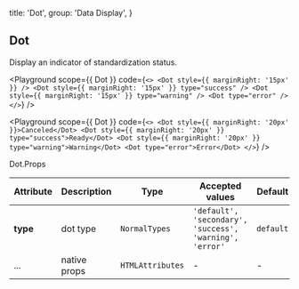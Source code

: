 
  title: 'Dot',
  group: 'Data Display',
}

## Dot

Display an indicator of standardization status.

<Playground
  scope={{ Dot }}
  code={`
<>
  <Dot style={{ marginRight: '15px' }} />
  <Dot style={{ marginRight: '15px' }} type="success" />
  <Dot style={{ marginRight: '15px' }} type="warning" />
  <Dot type="error" />
</>
`}
/>

<Playground
  scope={{ Dot }}
  code={`
<>
  <Dot style={{ marginRight: '20px' }}>Canceled</Dot>
  <Dot style={{ marginRight: '20px' }} type="success">Ready</Dot>
  <Dot style={{ marginRight: '20px' }} type="warning">Warning</Dot>
  <Dot type="error">Error</Dot>
</>
`}
/>

<Attributes edit="/pages/en-us/components/dot.mdx">
<Attributes.Title>Dot.Props</Attributes.Title>

| Attribute | Description  | Type             | Accepted values                                         | Default   |
| --------- | ------------ | ---------------- | ------------------------------------------------------- | --------- |
| **type**  | dot type     | `NormalTypes`    | `'default', 'secondary', 'success', 'warning', 'error'` | `default` |
| ...       | native props | `HTMLAttributes` | -                                                       | -         |

</Attributes>

